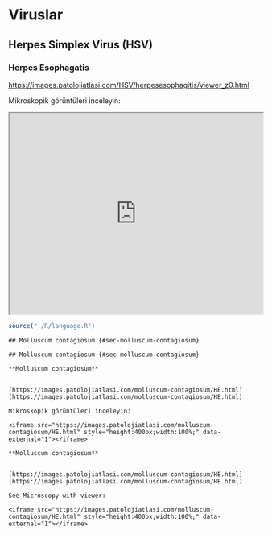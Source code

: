 # Viruslar {#sec-viruslar} 

## Herpes Simplex Virus (HSV) {#sec-herpes-simplex-virus} 

### Herpes Esophagatis {#sec-herpes-esophagatis} 

<https://images.patolojiatlasi.com/HSV/herpesesophagitis/viewer_z0.html>

Mikroskopik görüntüleri inceleyin:

<iframe src="https://images.patolojiatlasi.com/HSV/herpesesophagitis/viewer_z0.html" style="height:400px;width:100%;" data-external="1">

</iframe>

```r
source("./R/language.R")
```

```asis
## Molluscum contagiosum {#sec-molluscum-contagiosum} 
```

```asis
## Molluscum contagiosum {#sec-molluscum-contagiosum} 
```

```asis

**Molluscum contagiosum**


[https://images.patolojiatlasi.com/molluscum-contagiosum/HE.html](https://images.patolojiatlasi.com/molluscum-contagiosum/HE.html)

Mikroskopik görüntüleri inceleyin:

<iframe src="https://images.patolojiatlasi.com/molluscum-contagiosum/HE.html" style="height:400px;width:100%;" data-external="1"></iframe>

```

```asis

**Molluscum contagiosum**


[https://images.patolojiatlasi.com/molluscum-contagiosum/HE.html](https://images.patolojiatlasi.com/molluscum-contagiosum/HE.html)

See Microscopy with viewer: 

<iframe src="https://images.patolojiatlasi.com/molluscum-contagiosum/HE.html" style="height:400px;width:100%;" data-external="1"></iframe>

```
